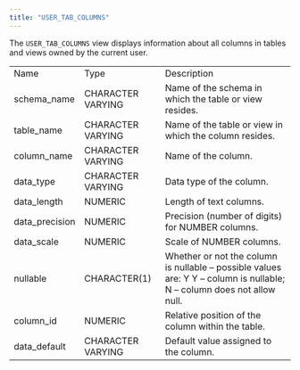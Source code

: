 ```yaml
---
title: "USER_TAB_COLUMNS"
---
```


<div id="user_tab_columns" class="registered_link"></div>


The `USER_TAB_COLUMNS` view displays information about all columns in tables and views owned by the current user.

|                 |                   |                                                                                                                        |
|-----------------|-------------------|------------------------------------------------------------------------------------------------------------------------|
| Name            | Type              | Description                                                                                                            |
| schema\_name    | CHARACTER VARYING | Name of the schema in which the table or view resides.                                                                 |
| table\_name     | CHARACTER VARYING | Name of the table or view in which the column resides.                                                                 |
| column\_name    | CHARACTER VARYING | Name of the column.                                                                                                    |
| data\_type      | CHARACTER VARYING | Data type of the column.                                                                                               |
| data\_length    | NUMERIC           | Length of text columns.                                                                                                |
| data\_precision | NUMERIC           | Precision (number of digits) for NUMBER columns.                                                                       |
| data\_scale     | NUMERIC           | Scale of NUMBER columns.                                                                                               |
| nullable        | CHARACTER(1)      | Whether or not the column is nullable – possible values are: Y Y – column is nullable; N – column does not allow null. |
| column\_id      | NUMERIC           | Relative position of the column within the table.                                                                      |
| data\_default   | CHARACTER VARYING | Default value assigned to the column.                                                                                  |
